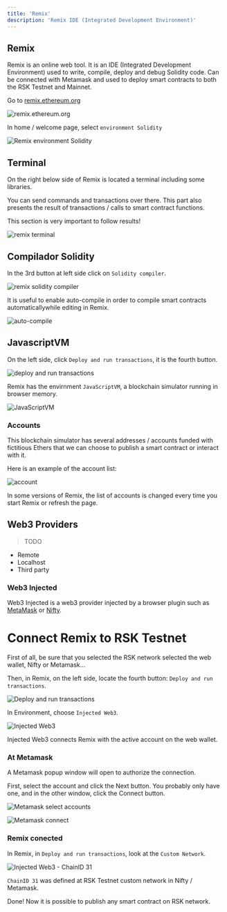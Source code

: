 ---
title: 'Remix'
description: 'Remix IDE (Integrated Development Environment)'
---

## Remix

Remix is an online web tool. It is an IDE (Integrated Development Environment) used to write, compile, deploy and debug Solidity code. Can be connected with Metamask and used to deploy smart contracts to both the RSK Testnet and Mainnet.

Go to
[remix.ethereum.org](https://remix.ethereum.org/)

![remix.ethereum.org](/img/courses/dev/02/remix/image-01.png)

In home / welcome page, select `environment Solidity`

![Remix environment Solidity](/img/courses/dev/02/remix/image-02.png)

## Terminal

On the right below side of Remix is located a terminal including some libraries.

You can send commands and transactions over there.
This part also presents the result of transactions / calls to smart contract functions.

This section is very important to follow results!

![remix terminal](/img/courses/dev/02/remix/image-03.png)

## Compilador Solidity

In the 3rd button at left side click on `Solidity compiler`.

![remix solidity compiler](/img/courses/dev/02/remix/image-04.png)

It is useful to enable auto-compile in order to compile smart contracts automaticallywhile editing in Remix.

![auto-compile](/img/courses/dev/02/remix/image-05.png)

## JavascriptVM

On the left side, click `Deploy and run transactions`, it is the fourth button.

![deploy and run transactions](/img/courses/dev/02/remix/image-10.png)

Remix has the envirnment `JavaScriptVM`, a blockchain simulator running in browser memory.

![JavaScriptVM](/img/courses/dev/02/remix/image-11.png)

### Accounts

This blockchain simulator has several addresses / accounts funded with fictitious Ethers
that we can choose to publish a smart contract or interact with it.

Here is an example of the account list:

![account](/img/courses/dev/02/remix/image-12.png)

In some versions of Remix,
the list of accounts is changed every time you start Remix or refresh the page.

## Web3 Providers

> TODO

- Remote
- Localhost
- Third party

### Web3 Injected

Web3 Injected is a web3 provider injected by a browser plugin such as
[MetaMask](https://metamask.io/) or [Nifty](https://www.poa.network/for-users/nifty-wallet).

# Connect Remix to RSK Testnet

First of all, be sure that you selected the RSK network selected the web wallet, Nifty or Metamask...

Then, in Remix, on the left side, locate the fourth button: `Deploy and run transactions`.

![Deploy and run transactions](/img/courses/dev/02/remix/image-13.png)

In Environment, choose `Injected Web3`.

![Injected Web3](/img/courses/dev/02/remix/image-14.png)

Injected Web3 connects Remix with the active account on the web wallet.

### At Metamask

A Metamask popup window will open to authorize the connection.

First, select the account and click the Next button.
You probably only have one, and in the other window, click the Connect button.

![Metamask select accounts](/img/courses/dev/02/remix/image-15.png)

![Metamask connect](/img/courses/dev/02/remix/image-16.png)

### Remix conected

In Remix, in `Deploy and run transactions`, look at the `Custom Network`.

![Injected Web3 - ChainID 31](/img/courses/dev/02/remix/image-17.png)

`ChainID 31` was defined at RSK Testnet custom network in Nifty / Metamask.

Done! Now it is possible to publish any smart contract on RSK network.
